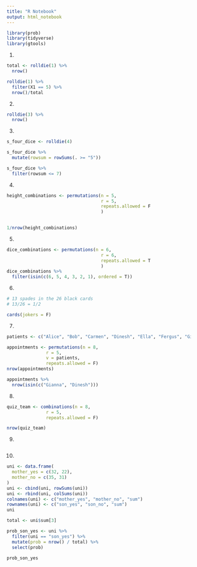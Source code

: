 ```yaml
---
title: "R Notebook"
output: html_notebook
---
```

```r
library(prob)
library(tidyverse)
library(gtools)
```

1.
```r
total <- rolldie(1) %>% 
  nrow()

rolldie(1) %>% 
  filter(X1 == 5) %>% 
  nrow()/total
```

2.
```r
rolldie(3) %>% 
  nrow()
```

3.
```r
s_four_dice <- rolldie(4)

s_four_dice %>% 
  mutate(rowsum = rowSums(. >= "5"))

s_four_dice %>% 
  filter(rowsum <= 7)
```

4.

```r
height_combinations <- permutations(n = 5,
                                    r = 5,
                                    repeats.allowed = F
                                    ) 
  

1/nrow(height_combinations)
```


5. 
```r
dice_combinations <- permutations(n = 6,
                                    r = 6,
                                    repeats.allowed = T
                                    )
dice_combinations %>% 
  filter(isin(c(6, 5, 4, 3, 2, 1), ordered = T))
```

6.
```r
# 13 spades in the 26 black cards 
# 13/26 = 1/2

cards(jokers = F)
```


7.
```r
patients <- c("Alice", "Bob", "Carmen", "Dinesh", "Ella", "Fergus", "Gianna", "Henry")

appointments <- permutations(n = 8,
               r = 5,
               v = patients,
               repeats.allowed = F)
nrow(appointments)

appointments %>% 
  nrow(isin(c("Gianna", "Dinesh")))


```
8. 
```r
quiz_team <- combinations(n = 8,
               r = 5,
               repeats.allowed = F)

nrow(quiz_team)
```

9.

```r

```

10.
```r
uni <- data.frame(
  mother_yes = c(32, 22), 
  mother_no = c(35, 31)
)
uni <- cbind(uni, rowSums(uni))
uni <- rbind(uni, colSums(uni))
colnames(uni) <- c("mother_yes", "mother_no", "sum")
rownames(uni) <- c("son_yes", "son_no", "sum")
uni
```
```r
total <- uni$sum[3]

prob_son_yes <- uni %>%
  filter(uni == "son_yes") %>%
  mutate(prob = nrow() / total) %>%
  select(prob)

prob_son_yes
```















